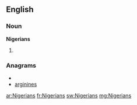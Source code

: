 ==English==

===Noun===
'''Nigerians'''

# {{plural of|[[Nigerian]]}}

===Anagrams===
* {{alphagram|aegiinnrs}}
* [[arginines#English|arginines]]

[[ar:Nigerians]]
[[fr:Nigerians]]
[[sw:Nigerians]]
[[mg:Nigerians]]